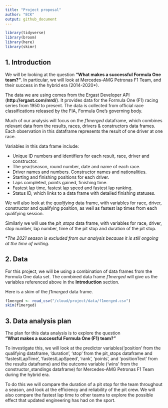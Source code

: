```yaml
---
title: "Project proposal"
author: "ECK"
output: github_document
---
```


```r
library(tidyverse)
library(broom)
library(here)
library(skimr)
```

## 1. Introduction
We will be looking at the question **"What makes a successful Formula One team?"**. In particular, we will look at Mercedes-AMG Petronas F1 Team, and their success in the hybrid era (2014-2020*). 

The data we are using comes from the Ergast Developer API (**http://ergast.com/mrd/**). It provides data for the Formula One (F1) racing series from 1950 to present. The data is collected from official race classifications released by the FIA, Formula One's governing body.

Much of our analysis will focus on the *f1merged* dataframe, which combines relevant data from the results, races, drivers & constructors data frames. Each observation in this dataframe represents the result of one driver at one race. 

Variables in this data frame include: 

+ Unique ID numbers and identifiers for each result, race, driver and constructor. 
+ The year/season, round number, date and name of each race.
+ Driver names and numbers. Constructor names and nationalities.
+ Starting and finishing positions for each driver.
+ Laps completed, points gained, finishing time.
+ Fastest lap time, fastest lap speed and fastest lap ranking.
+ Status ID, which links to a data frame with detailed finishing statuses.

We will also look at the *qualifying* data frame, with variables for race, driver, constructor and qualifying position, as well as fastest lap times from each qualifying session.
 
Similarly we will use the *pit_stops* data frame, with variables for race, driver, stop number, lap number, time of the pit stop and duration of the pit stop.
 
\**The 2021 season is excluded from our analysis because it is still ongoing at the time of writing*.

## 2. Data

For this project, we will be using a combination of data frames from the Formula One data set. The combined data frame *f1merged* will give us the variables referenced above in the **Introduction** section.

Here is a skim of the *f1merged* data frame.
```r
f1merged <- read_csv("/cloud/project/data/f1merged.csv")
skim(f1merged)
```




## 3. Data analysis plan

The plan for this data analysis is to explore the question   
**"What makes a successful Formula One (F1) team?"**

To investigate this, we will look at the predictor variables('position' from the qualifying dataframe, 'duration', 'stop' from the pit_stops dataframe and 'fastestLapTime', 'fastestLapSpeed', 'rank', 'points', and 'positionText' from the results dataframe) and the outcome variable ('wins' from the constructor_standings dataframe) for Mercedes-AMG Petronas F1 Team during the hybrid era.

To do this we will compare the duration of a pit stop for the team throughout a season, and look at the efficiency and reliability of the pit crew. We will also compare the fastest lap time to other teams to explore the possible effect that updated engineering has had on the sport.

